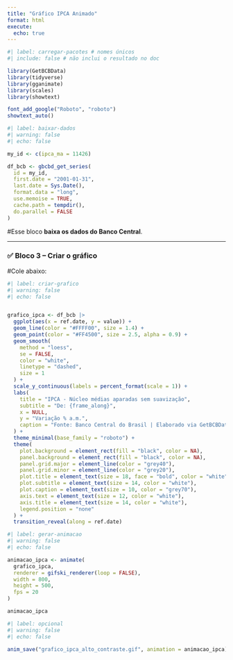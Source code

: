 ---
title: "Gráfico IPCA Animado"
format: html
execute:
  echo: true
---

```{r}
#| label: carregar-pacotes # nomes únicos
#| include: false # não inclui o resultado no doc

library(GetBCBData)
library(tidyverse)
library(gganimate)
library(scales)
library(showtext)

font_add_google("Roboto", "roboto")
showtext_auto()


```

```{r}
#| label: baixar-dados
#| warning: false
#| echo: false

my_id <- c(ipca_ma = 11426)

df_bcb <- gbcbd_get_series(
  id = my_id,
  first.date = "2001-01-31",
  last.date = Sys.Date(),
  format.data = "long",
  use.memoise = TRUE,
  cache.path = tempdir(),
  do.parallel = FALSE
)
```

#Esse bloco **baixa os dados do Banco Central**.

------------------------------------------------------------------------

### ✅ **Bloco 3** – Criar o gráfico

#Cole abaixo:

```{r}
#| label: criar-grafico
#| warning: false
#| echo: false  


grafico_ipca <- df_bcb |>
  ggplot(aes(x = ref.date, y = value)) +
  geom_line(color = "#FFFF00", size = 1.4) +
  geom_point(color = "#FF4500", size = 2.5, alpha = 0.9) +
  geom_smooth(
    method = "loess",
    se = FALSE,
    color = "white",
    linetype = "dashed",
    size = 1
  ) +
  scale_y_continuous(labels = percent_format(scale = 1)) +
  labs(
    title = "IPCA - Núcleo médias aparadas sem suavização",
    subtitle = "De: {frame_along}",
    x = NULL,
    y = "Variação % a.m.",
    caption = "Fonte: Banco Central do Brasil | Elaborado via GetBCBData"
  ) +
  theme_minimal(base_family = "roboto") +
  theme(
    plot.background = element_rect(fill = "black", color = NA),
    panel.background = element_rect(fill = "black", color = NA),
    panel.grid.major = element_line(color = "grey40"),
    panel.grid.minor = element_line(color = "grey20"),
    plot.title = element_text(size = 18, face = "bold", color = "white"),
    plot.subtitle = element_text(size = 14, color = "white"),
    plot.caption = element_text(size = 10, color = "grey70"),
    axis.text = element_text(size = 12, color = "white"),
    axis.title = element_text(size = 14, color = "white"),
    legend.position = "none"
  ) +
  transition_reveal(along = ref.date)

```

```{r}
#| label: gerar-animacao
#| warning: false 
#| echo: false    

animacao_ipca <- animate(
  grafico_ipca,
  renderer = gifski_renderer(loop = FALSE),
  width = 800,
  height = 500,
  fps = 20
)

animacao_ipca
```

```{r}
#| label: opcional
#| warning: false 
#| echo: false    

anim_save("grafico_ipca_alto_contraste.gif", animation = animacao_ipca)

```
